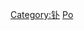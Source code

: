 {{Commons category|Polonium compounds}}
{{Commonscat|Polonium compounds}}

[[Category:钋|Category:钋]]
[[Category:依元素分类的化合物|Po]]